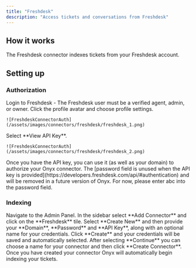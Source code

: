 ```yaml
---
title: "Freshdesk"
description: "Access tickets and conversations from Freshdesk"
---
```


## How it works

The Freshdesk connector indexes tickets from your Freshdesk account.

## Setting up

### Authorization

<Steps>
  <Step title="Log in to Freshdesk">
    Login to Freshdesk
    - The Freshdesk user must be a verified agent, admin, or owner.
  </Step>

  <Step title="Open profile settings">
    Click the profile avatar and choose profile settings.

    ![FreshdeskConnectorAuth](/assets/images/connectors/freshdesk/freshdesk_1.png)
  </Step>

  <Step title="View API Key">
    Select **View API Key**.

    ![FreshdeskConnectorAuth](/assets/images/connectors/freshdesk/freshdesk_2.png)
  </Step>

  <Step title="Authorize Onyx">
    Once you have the API key, you can use it (as well as your domain) to authorize your Onyx connector.
    The [password field is unused when the API key is provided](https://developers.freshdesk.com/api/#authentication)
    and will be removed in a future version of Onyx. For now, please enter abc into the password field.
  </Step>
</Steps>

### Indexing

<Steps>
  <Step title="Open Freshdesk connector">
    Navigate to the Admin Panel.
  </Step>

  <Step title="Add connector">
    In the sidebar select **Add Connector** and click on the **Freshdesk** tile.
  </Step>

  <Step title="Create credentials">
    Select **Create New** and then provide your **Domain**, **Password** and **API Key**,
    along with an optional name for your credentials.
  </Step>

  <Step title="Save credentials">
    Click **Create** and your credentials will be saved and automatically selected.
  </Step>

  <Step title="Create connector">
    After selecting **Continue** you can choose a name for your connector and then click **Create Connector**.
  </Step>

  <Step title="Start indexing">
    Once you have created your connector Onyx will automatically begin indexing your tickets.
  </Step>
</Steps>
